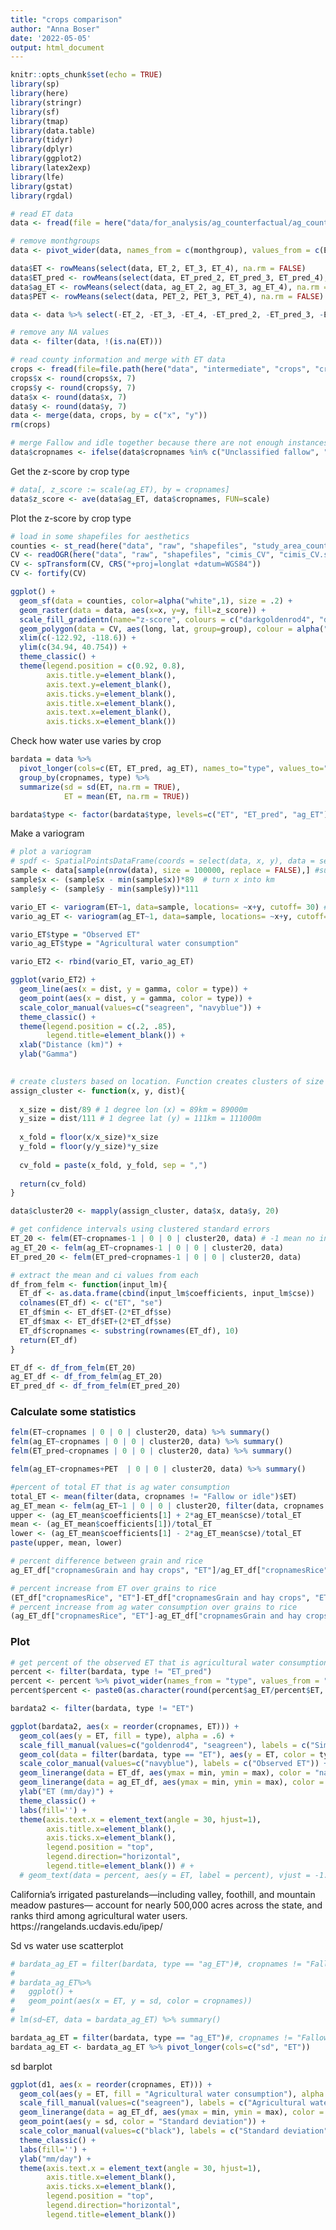 ```yaml
---
title: "crops comparison"
author: "Anna Boser"
date: '2022-05-05'
output: html_document
---
```


```r
knitr::opts_chunk$set(echo = TRUE)
library(sp)
library(here)
library(stringr)
library(sf)
library(tmap)
library(data.table)
library(tidyr)
library(dplyr)
library(ggplot2)
library(latex2exp)
library(lfe)
library(gstat)
library(rgdal)
```

```r
# read ET data
data <- fread(file = here("data/for_analysis/ag_counterfactual/ag_counterfactual_default<5.csv"))
```

```r
# remove monthgroups
data <- pivot_wider(data, names_from = c(monthgroup), values_from = c(ET, ET_pred, ag_ET, PET))

data$ET <- rowMeans(select(data, ET_2, ET_3, ET_4), na.rm = FALSE)
data$ET_pred <- rowMeans(select(data, ET_pred_2, ET_pred_3, ET_pred_4), na.rm = FALSE)
data$ag_ET <- rowMeans(select(data, ag_ET_2, ag_ET_3, ag_ET_4), na.rm = FALSE)
data$PET <- rowMeans(select(data, PET_2, PET_3, PET_4), na.rm = FALSE)

data <- data %>% select(-ET_2, -ET_3, -ET_4, -ET_pred_2, -ET_pred_3, -ET_pred_4, -ag_ET_2, -ag_ET_3, -ag_ET_4, -PET_2, -PET_3, -PET_4)

# remove any NA values
data <- filter(data, !(is.na(ET)))
```

```r
# read county information and merge with ET data
crops <- fread(file=file.path(here("data", "intermediate", "crops", "crops.csv")))
crops$x <- round(crops$x, 7)
crops$y <- round(crops$y, 7)
data$x <- round(data$x, 7)
data$y <- round(data$y, 7)
data <- merge(data, crops, by = c("x", "y"))
rm(crops)

# merge Fallow and idle together because there are not enough instances of idle land
data$cropnames <- ifelse(data$cropnames %in% c("Unclassified fallow", "Idle"), "Fallow or idle", data$cropnames)
```

Get the z-score by crop type
```r
# data[, z_score := scale(ag_ET), by = cropnames]
data$z_score <- ave(data$ag_ET, data$cropnames, FUN=scale)
```


Plot the z-score by crop type
```r
# load in some shapefiles for aesthetics
counties <- st_read(here("data", "raw", "shapefiles", "study_area_counties", "study_area_counties.shp"))
CV <- readOGR(here("data", "raw", "shapefiles", "cimis_CV", "cimis_CV.shp"))
CV <- spTransform(CV, CRS("+proj=longlat +datum=WGS84"))
CV <- fortify(CV)
```


```r
ggplot() + 
  geom_sf(data = counties, color=alpha("white",1), size = .2) + 
  geom_raster(data = data, aes(x=x, y=y, fill=z_score)) +
  scale_fill_gradientn(name="z-score", colours = c("darkgoldenrod4", "darkgoldenrod2",  "khaki1", "lightgreen", "deepskyblue3",  "navyblue", "midnightblue"), limits = c(-6, 6)) +
  geom_polygon(data = CV, aes(long, lat, group=group), colour = alpha("black", 1), fill = NA, size = .3) +
  xlim(c(-122.92, -118.6)) + 
  ylim(c(34.94, 40.754)) + 
  theme_classic() +
  theme(legend.position = c(0.92, 0.8),
        axis.title.y=element_blank(),
        axis.text.y=element_blank(),
        axis.ticks.y=element_blank(), 
        axis.title.x=element_blank(),
        axis.text.x=element_blank(),
        axis.ticks.x=element_blank())
```

Check how water use varies by crop
```r
bardata = data %>% 
  pivot_longer(cols=c(ET, ET_pred, ag_ET), names_to="type", values_to="ET") %>%
  group_by(cropnames, type) %>%
  summarize(sd = sd(ET, na.rm = TRUE), 
            ET = mean(ET, na.rm = TRUE)) 

bardata$type <- factor(bardata$type, levels=c("ET", "ET_pred", "ag_ET"))
```

Make a variogram

```r
# plot a variogram 
# spdf <- SpatialPointsDataFrame(coords = select(data, x, y), data = select(data, -x, -y))
sample <- data[sample(nrow(data), size = 100000, replace = FALSE),] #subset data to calculate variogram
sample$x <- (sample$x - min(sample$x))*89  # turn x into km 
sample$y <- (sample$y - min(sample$y))*111

vario_ET <- variogram(ET~1, data=sample, locations= ~x+y, cutoff= 30) # cutoff at 20 because I don't really care what happens past 20 km
vario_ag_ET <- variogram(ag_ET~1, data=sample, locations= ~x+y, cutoff= 30) # cutoff at 20 because I don't really care what happens past 20 km

vario_ET$type = "Observed ET"
vario_ag_ET$type = "Agricultural water consumption"

vario_ET2 <- rbind(vario_ET, vario_ag_ET)
```

```r
ggplot(vario_ET2) + 
  geom_line(aes(x = dist, y = gamma, color = type)) + 
  geom_point(aes(x = dist, y = gamma, color = type)) + 
  scale_color_manual(values=c("seagreen", "navyblue")) + 
  theme_classic() + 
  theme(legend.position = c(.2, .85), 
        legend.title=element_blank()) + 
  xlab("Distance (km)") + 
  ylab("Gamma")
  
```


```r
# create clusters based on location. Function creates clusters of size dist km. 
assign_cluster <- function(x, y, dist){
  
  x_size = dist/89 # 1 degree lon (x) = 89km = 89000m
  y_size = dist/111 # 1 degree lat (y) = 111km = 111000m
  
  x_fold = floor(x/x_size)*x_size
  y_fold = floor(y/y_size)*y_size
  
  cv_fold = paste(x_fold, y_fold, sep = ",")
  
  return(cv_fold)
}

data$cluster20 <- mapply(assign_cluster, data$x, data$y, 20)
```


```r
# get confidence intervals using clustered standard errors
ET_20 <- felm(ET~cropnames-1 | 0 | 0 | cluster20, data) # -1 mean no intercept
ag_ET_20 <- felm(ag_ET~cropnames-1 | 0 | 0 | cluster20, data)
ET_pred_20 <- felm(ET_pred~cropnames-1 | 0 | 0 | cluster20, data)
```

```r
# extract the mean and ci values from each
df_from_felm <- function(input_lm){
  ET_df <- as.data.frame(cbind(input_lm$coefficients, input_lm$cse))
  colnames(ET_df) <- c("ET", "se")
  ET_df$min <- ET_df$ET-(2*ET_df$se)
  ET_df$max <- ET_df$ET+(2*ET_df$se)
  ET_df$cropnames <- substring(rownames(ET_df), 10)
  return(ET_df)
}

ET_df <- df_from_felm(ET_20)
ag_ET_df <- df_from_felm(ag_ET_20)
ET_pred_df <- df_from_felm(ET_pred_20)
```

### Calculate some statistics 

```r
felm(ET~cropnames | 0 | 0 | cluster20, data) %>% summary()
felm(ag_ET~cropnames | 0 | 0 | cluster20, data) %>% summary()
felm(ET_pred~cropnames | 0 | 0 | cluster20, data) %>% summary()
```

```r
felm(ag_ET~cropnames+PET  | 0 | 0 | cluster20, data) %>% summary()
```


```r
#percent of total ET that is ag water consumption
total_ET <- mean(filter(data, cropnames != "Fallow or idle")$ET)
ag_ET_mean <- felm(ag_ET~1 | 0 | 0 | cluster20, filter(data, cropnames != "Fallow or idle"))
upper <- (ag_ET_mean$coefficients[1] + 2*ag_ET_mean$cse)/total_ET
mean <- (ag_ET_mean$coefficients[1])/total_ET
lower <- (ag_ET_mean$coefficients[1] - 2*ag_ET_mean$cse)/total_ET
paste(upper, mean, lower)
```

```r
# percent difference between grain and rice
ag_ET_df["cropnamesGrain and hay crops", "ET"]/ag_ET_df["cropnamesRice", "ET"]
```

```r
# percent increase from ET over grains to rice
(ET_df["cropnamesRice", "ET"]-ET_df["cropnamesGrain and hay crops", "ET"])/ET_df["cropnamesGrain and hay crops", "ET"]
# percent increase from ag water consumption over grains to rice
(ag_ET_df["cropnamesRice", "ET"]-ag_ET_df["cropnamesGrain and hay crops", "ET"])/ag_ET_df["cropnamesGrain and hay crops", "ET"]
```


### Plot
```r
# get percent of the observed ET that is agricultural water consumption
percent <- filter(bardata, type != "ET_pred")
percent <- percent %>% pivot_wider(names_from = "type", values_from = "ET")
percent$percent <- paste0(as.character(round(percent$ag_ET/percent$ET, 2)*100), "%")
```

```r
bardata2 <- filter(bardata, type != "ET")

ggplot(bardata2, aes(x = reorder(cropnames, ET))) + 
  geom_col(aes(y = ET, fill = type), alpha = .6) +
  scale_fill_manual(values=c("goldenrod4", "seagreen"), labels = c("Simulated natural ET", "Agricultural water consumption")) + 
  geom_col(data = filter(bardata, type == "ET"), aes(y = ET, color = type), alpha = 0) +
  scale_color_manual(values=c("navyblue"), labels = c("Observed ET")) + 
  geom_linerange(data = ET_df, aes(ymax = min, ymin = max), color = "navyblue") + 
  geom_linerange(data = ag_ET_df, aes(ymax = min, ymin = max), color = "seagreen") + 
  ylab("ET (mm/day)") + 
  theme_classic() + 
  labs(fill='') + 
  theme(axis.text.x = element_text(angle = 30, hjust=1), 
        axis.title.x=element_blank(), 
        axis.ticks.x=element_blank(), 
        legend.position = "top", 
        legend.direction="horizontal", 
        legend.title=element_blank()) # + 
  # geom_text(data = percent, aes(y = ET, label = percent), vjust = -1.7)
```

California’s irrigated pasturelands—including valley, foothill, and mountain meadow pastures— account for nearly 500,000 acres across the state, and ranks third among agricultural water users. https://rangelands.ucdavis.edu/ipep/

Sd vs water use scatterplot
```r
# bardata_ag_ET = filter(bardata, type == "ag_ET")#, cropnames != "Fallow or idle") 
# 
# bardata_ag_ET%>% 
#   ggplot() + 
#   geom_point(aes(x = ET, y = sd, color = cropnames))
# 
# lm(sd~ET, data = bardata_ag_ET) %>% summary()
```

```r
bardata_ag_ET = filter(bardata, type == "ag_ET")#, cropnames != "Fallow or idle") 
bardata_ag_ET <- bardata_ag_ET %>% pivot_longer(cols=c("sd", "ET"))
```


sd barplot
```r

ggplot(d1, aes(x = reorder(cropnames, ET))) + 
  geom_col(aes(y = ET, fill = "Agricultural water consumption"), alpha = 0.6) + 
  scale_fill_manual(values=c("seagreen"), labels = c("Agricultural water consumption")) + 
  geom_linerange(data = ag_ET_df, aes(ymax = min, ymin = max), color = "seagreen") + 
  geom_point(aes(y = sd, color = "Standard deviation")) + 
  scale_color_manual(values=c("black"), labels = c("Standard deviation")) + 
  theme_classic() + 
  labs(fill='') + 
  ylab("mm/day") + 
  theme(axis.text.x = element_text(angle = 30, hjust=1), 
        axis.title.x=element_blank(), 
        axis.ticks.x=element_blank(), 
        legend.position = "top", 
        legend.direction="horizontal", 
        legend.title=element_blank()) 
```


